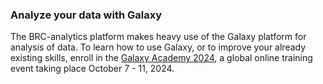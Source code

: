 ### Analyze your data with Galaxy

The BRC-analytics platform makes heavy use of the Galaxy platform for analysis of data. To learn how to use Galaxy, or to improve your already existing skills, enroll in the [Galaxy Academy 2024](https://training.galaxyproject.org/training-material/events/galaxy-academy-2024.html), a global online training event taking place October 7 - 11, 2024.

<CardActions>
  <Link
    label="Learn More"
    url="https://training.galaxyproject.org/training-material/events/galaxy-academy-2024.html"
  />
  <Link
    label="Register"
    url="https://docs.google.com/forms/d/e/1FAIpQLScFRyDB45TQuMDjUJwQ7lu8kX4YanSoA7P_aqEBRC0PbXKOlw/viewform"
  />
</CardActions>
